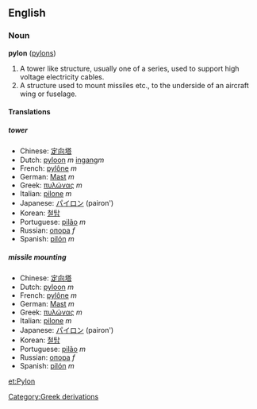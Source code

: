 ==English==
===Noun===
'''pylon''' ([[pylons]])
#A tower like structure, usually one of a series, used to support high voltage electricity cables.
#A structure used to mount missiles etc., to the underside of an aircraft wing or fuselage.

====Translations====
=====tower=====
*Chinese: [[定向塔]]
*Dutch: [[pyloon]] ''m'' [[ingang]]''m''
*French: [[pylône]] ''m''
*German: [[Mast]] ''m''
*Greek: [[πυλώνας]] ''m''
*Italian: [[pilone]] ''m''
*Japanese: [[パイロン]] (pairon')
*Korean: [[철탑]]
*Portuguese: [[pilão]] ''m''
*Russian: [[опора]] ''f''
*Spanish: [[pilón]] ''m''

=====missile mounting=====
*Chinese: [[定向塔]]
*Dutch: [[pyloon]] ''m''
*French: [[pylône]] ''m''
*German: [[Mast]] ''m''
*Greek: [[πυλώνας]] ''m''
*Italian: [[pilone]] ''m''
*Japanese: [[パイロン]] (pairon')
*Korean: [[철탑]]
*Portuguese: [[pilão]] ''m''
*Russian: [[опора]] ''f''
*Spanish: [[pilón]] ''m''
[[Category:Greek derivations]]

[[et:Pylon]]